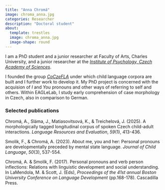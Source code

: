 ```yaml
---
title: "Anna Chromá"
image: chroma_anna.jpg
categories: Researcher
description: "Doctoral student"
about:
  template: trestles
  image: chroma_anna.jpg
  image-shape: round
---
```

I am a PhD student and a junior researcher at Faculty of Arts, Charles University, and a junior researcher at the [*Institute of Psychology, Czech Academy of Sciences*](https://psu.cas.cz/en/).

I founded the group [*CoCzeFLA*](https://coczefla.ff.cuni.cz/) under which child language corpora are built and I further work to develop it. My PhD project is concerned with the acquision of *I* and *You* pronouns and other ways of referring to self and others. Within EAGLeLab, I study early comprehension of case morphology in Czech, also in comparison to German.

### Selected publications

Chromá, A., Sláma, J., Matiasovitsová, K., & Treichelová, J. (2025). A morphologically tagged longitudinal corpus of spoken Czech child-adult interactions. *Language Resources and Evaluation*, *59*(1), 413-436.

Smolik, F., & Chromá, A. (2023). About me, you and her: Personal pronouns are developmentally preceded by mental state language. *Journal of Child Language*, *50*(3), 537-554.

Chromá, A. & Smolík, F. (2017). Personal pronouns and verb person inflections: Relations with linguistic development and social understanding. In LaMendola, M. & Scott, J. (Eds), *Proceedings of the 41st annual Boston University Conference on Language Development* (pp.168-178). Cascadilla Press.
